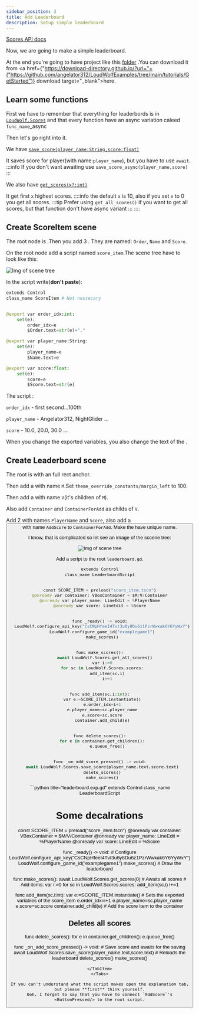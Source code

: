 ```yaml
---
sidebar_position: 3
title: Add Leaderboard
description: Setup simple leaderboard
---
```



[Scores API docs](../../api/Scores.mdx)

Now, we are going to make a simple leaderboard.

At the end you're going to have project like this [folder](https://github.com/angelator312/LoudWolfExamples/tree/main/tutorials/GetStarted)
.You can download it from <a href={"https://download-directory.github.io/?url="+("https://github.com/angelator312/LoudWolfExamples/tree/main/tutorials/GetStarted")} download target="_blank">here</a>.

## Learn some functions

First we have to remember that everything for leaderbords is in [`LoudWolf.Scores`](../../api/Scores.mdx) and that every function have an async variation caleed `func_name`_async

Then let's go right into it.

We have [`save_score(player_name:String,score:float)`](../../api/Scores#save-score)

It saves score for player(with name:`player_name`), but you have to use `await`.
:::info
If you don't want awaiting use `save_score_async(player_name,score)`
:::

We also have [`get_scores(x?:int)`](../../api/Scores#get-highest-scores)

It get first `x` highest scores.
::::info
the default `x` is 10, also if you set `x` to 0 you get all scores.
:::tip
Prefer using `get_all_scores()` if you want to get all scores, but that function don't have async variant
:::
::::

## Create ScoreItem scene
The root node is <HBoxContainer/>.Then you add 3 <Label plural/>.
They are named: `Order`, `Name` and `Score`.

On the root node add a script named `score_item`.The scene tree have to look like this:

![Img of scene tree](/img/tutorials/GetStarted/ScoreItem.png)

In the script write(**don't paste**):
```python title="score_item"
extends Control
class_name ScoreItem # Not nessecary


@export var order_idx:int:
	set(e):
		order_idx=e
		$Order.text=str(e)+"."

@export var player_name:String:
	set(e):
		player_name=e
		$Name.text=e

@export var score:float:
	set(e):
		score=e
		$Score.text=str(e)
```
The script <ExportAnnotation plural/>:

  `order_idx` - first second...100th

  `player_name` - Angelator312, NightGlider ...

  `score` - 10.0, 20.0, 30.0 ...

When you change the exported variables, you also change the text of the <Label plural/>.


## Create Leaderboard scene

The root is <Control/> with an full rect anchor.

Then add a <MarginContainer/> with name `M`.Set `theme_override_constants/margin_left` to 100.

Then add a <VBoxContainer/> with name `V`(it's children of `M`).

Also add <VBoxContainer/> `Container` and <HBoxContainer/> `ContainerForAdd` as childs of `V`.

Add 2 <LineEdit plural/> with names `PlayerName` and `Score`, also add a <Button/> with name `AddScore` to `ContainerForAdd`.
Make the <LineEdit plural/> have unique name.

I know, that is complicated so let see an image of the sccene tree:

![Img of scene tree](/img/tutorials/GetStarted/LeaderboardSceneTree.png)

Add a script to the root `leaderboard.gd`.
<Tabs>
  <TabItem value="code" label="Code" default>
  ```python title="leaderboard.gd"
  extends Control
  class_name LeaderboardScript


  const SCORE_ITEM = preload("score_item.tscn")
  @onready var container: VBoxContainer = $M/V/Container
  @onready var player_name: LineEdit = %PlayerName
  @onready var score: LineEdit = %Score


  func _ready() -> void:
  	LoudWolf.configure_api_key("CsCNpHfeeI4Tvt3u8y8Du6z1PzrWwkak6Y6YyWxY")
  	LoudWolf.configure_game_id("examplegame1")
  	make_scores()


  func make_scores():
	  await LoudWolf.Scores.get_all_scores()
  	var i:=0
  	for sc in LoudWolf.Scores.scores:
  		add_item(sc,i)
  		i+=1


  func add_item(sc,i:int):
  	var e:=SCORE_ITEM.instantiate()
  	e.order_idx=i+1
  	e.player_name=sc.player_name
  	e.score=sc.score
  	container.add_child(e)


  func delete_scores():
  	for e in container.get_children():
  		e.queue_free()


  func _on_add_score_pressed() -> void:
  	await LoudWolf.Scores.save_score(player_name.text,score.text)
  	delete_scores()
  	make_scores()

  ```
  </TabItem>
  <TabItem value="explanation" label="Explanation">
  ```python title="leaderboard.exp.gd"
  extends Control
  class_name LeaderboardScript

  # Some decalrations
  const SCORE_ITEM = preload("score_item.tscn")
  @onready var container: VBoxContainer = $M/V/Container
  @onready var player_name: LineEdit = %PlayerName
  @onready var score: LineEdit = %Score


  func _ready() -> void:
  	# Configure
          LoudWolf.configure_api_key("CsCNpHfeeI4Tvt3u8y8Du6z1PzrWwkak6Y6YyWxY")
  	LoudWolf.configure_game_id("examplegame1")
  	make_scores() # Draw the leaderboard


  func make_scores():
  	await LoudWolf.Scores.get_scores(0) # Awaits all scores
          # Add items:
  	var i:=0
  	for sc in LoudWolf.Scores.scores:
  		add_item(sc,i)
  		i+=1


  func add_item(sc,i:int):
  	var e:=SCORE_ITEM.instantiate()
          # Sets the exported variables of the score_item
  	e.order_idx=i+1
  	e.player_name=sc.player_name
  	e.score=sc.score
  	container.add_child(e) # Add the score item to the container


  ## Deletes all scores
  func delete_scores():
  	for e in container.get_children():
  		e.queue_free()


  func _on_add_score_pressed() -> void:
          # Save score and awaits for the saving
  	await LoudWolf.Scores.save_score(player_name.text,score.text)
          # Reloads the leaderboard
  	delete_scores()
  	make_scores()

  ```
  </TabItem>
</Tabs>

If you can't understand what the script makes open the explanation tab, but please **first** think yourself.
Ooh, I forget to say that you have to connect `AddScore`'s <ButtonPressed/> to the root script.
